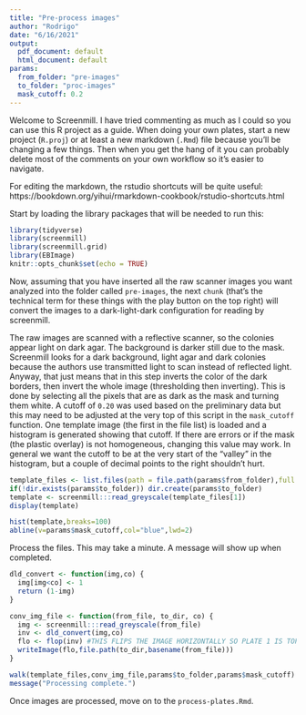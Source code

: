 ```yaml
---
title: "Pre-process images"
author: "Rodrigo"
date: "6/16/2021"
output:
  pdf_document: default
  html_document: default
params:
  from_folder: "pre-images"
  to_folder: "proc-images"
  mask_cutoff: 0.2
---
```


Welcome to Screenmill. I have tried commenting as much as I could so you can use this R project as a guide. When doing your own plates, start a new project (`R.proj`) or at least a new markdown (`.Rmd`) file because you'll be changing a few things. Then when you get the hang of it you can probably delete most of the comments on your own workflow so it's easier to navigate.

For editing the markdown, the rstudio shortcuts will be quite useful: https://bookdown.org/yihui/rmarkdown-cookbook/rstudio-shortcuts.html

Start by loading the library packages that will be needed to run this:

```r
library(tidyverse)
library(screenmill)
library(screenmill.grid)
library(EBImage)
knitr::opts_chunk$set(echo = TRUE)
```

Now, assuming that you have inserted all the raw scanner images you want analyzed into the folder called `pre-images`, the next `chunk` (that's the technical term for these things with the play button on the top right) will convert the images to a dark-light-dark configuration for reading by screenmill.

The raw images are scanned with a reflective scanner, so the colonies appear light on dark agar. The background is darker still due to the mask. Screenmill looks for a dark background, light agar and dark colonies because the authors use transmitted light to scan instead of reflected light. Anyway, that just means that in this step inverts the color of the dark borders, then invert the whole image (thresholding then inverting). This is done by selecting all the pixels that are as dark as the mask and turning them white. 
A cutoff of `0.20` was used based on the preliminary data but this may need to be adjusted at the very top of this script in the `mask_cutoff` function. One template image (the first in the file list) is loaded and a histogram is generated showing that cutoff. If there are errors or if the mask (the plastic overlay) is not homogeneous, changing this value may work. In general we want the cutoff to be at the very start of the "valley" in the histogram, but a couple of decimal points to the right shouldn't hurt.


```r
template_files <- list.files(path = file.path(params$from_folder),full.names = TRUE)
if(!dir.exists(params$to_folder)) dir.create(params$to_folder)
template <- screenmill:::read_greyscale(template_files[1])
display(template)

hist(template,breaks=100)
abline(v=params$mask_cutoff,col="blue",lwd=2)
```

Process the files. This may take a minute. A message will show up when completed.

```r
dld_convert <- function(img,co) {
  img[img<co] <- 1
  return (1-img)
}

conv_img_file <- function(from_file, to_dir, co) {
  img <- screenmill:::read_greyscale(from_file)
  inv <- dld_convert(img,co)
  flo <- flop(inv) #THIS FLIPS THE IMAGE HORIZONTALLY SO PLATE 1 IS TOP LEFT. IF REMOVED, CHANGE flo TO inv BELOW
  writeImage(flo,file.path(to_dir,basename(from_file)))
}

walk(template_files,conv_img_file,params$to_folder,params$mask_cutoff)
message("Processing complete.")
```

Once images are processed, move on to the `process-plates.Rmd`.